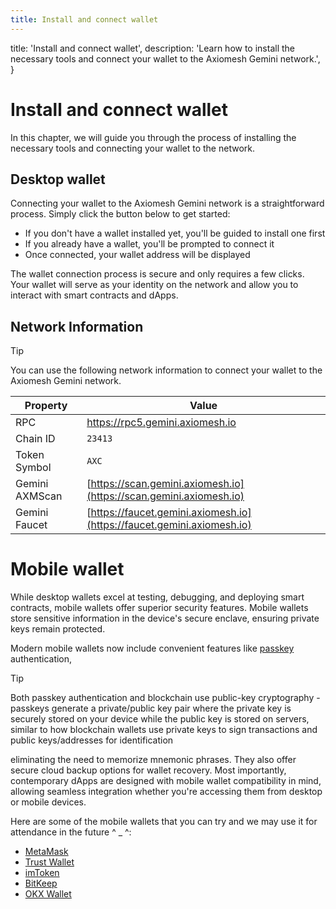 ```yaml
---
title: Install and connect wallet
---
```



  title: 'Install and connect wallet',
  description:
    'Learn how to install the necessary tools and connect your wallet to the Axiomesh Gemini network.',
}

# Install and connect wallet

In this chapter, we will guide you through the process of installing the necessary tools
and connecting your wallet to the network.

## Desktop wallet

Connecting your wallet to the Axiomesh Gemini network is a straightforward process. Simply click the button below to get started:

- If you don't have a wallet installed yet, you'll be guided to install one first
- If you already have a wallet, you'll be prompted to connect it
- Once connected, your wallet address will be displayed

The wallet connection process is secure and only requires a few clicks. Your wallet will serve as your identity on the network and allow you to interact with smart contracts and dApps.

<Example />

## Network Information

> [!tip]
> You can use the following network information to connect your wallet to the Axiomesh Gemini network.

| Property       | Value                                                                  |
| -------------- | ---------------------------------------------------------------------- |
| RPC            | https://rpc5.gemini.axiomesh.io                                        |
| Chain ID       | `23413`                                                                |
| Token Symbol   | `AXC`                                                                  |
| Gemini AXMScan | [https://scan.gemini.axiomesh.io](https://scan.gemini.axiomesh.io)     |
| Gemini Faucet  | [https://faucet.gemini.axiomesh.io](https://faucet.gemini.axiomesh.io) |

# Mobile wallet

While desktop wallets excel at testing, debugging, and deploying smart contracts, mobile wallets offer superior security features. Mobile wallets store sensitive information in the device's secure enclave, ensuring private keys remain protected.

Modern mobile wallets now include convenient features like [passkey](https://www.passkeys.io/) authentication,

> [!tip]
> Both passkey authentication and blockchain use public-key cryptography - passkeys generate a private/public key pair where the private key is securely stored on your device while the public key is stored on servers, similar to how blockchain wallets use private keys to sign transactions and public keys/addresses for identification

eliminating the need to memorize mnemonic phrases. They also offer secure cloud backup options for wallet recovery. Most importantly, contemporary dApps are designed with mobile wallet compatibility in mind, allowing seamless integration whether you're accessing them from desktop or mobile devices.

Here are some of the mobile wallets that you can try and we may use it for attendance in the future ^ \_ ^:

- [MetaMask](https://metamask.io/)
- [Trust Wallet](https://trustwallet.com/)
- [imToken](https://www.imtoken.com/)
- [BitKeep](https://www.bitkeep.com/)
- [OKX Wallet](https://www.okx.com/web3)
